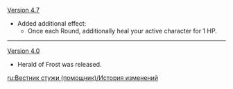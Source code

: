 {{Change History/Header}}
[[Version 4.7]]
* Added additional effect:
** Once each Round, additionally heal your active character for 1 HP.
----
[[Version 4.0]]
* Herald of Frost was released.
<noinclude>
[[ru:Вестник стужи (помощник)/История изменений]]
</noinclude>